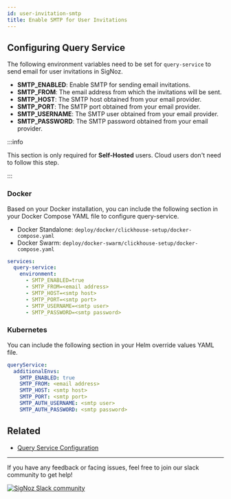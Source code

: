 ```yaml
---
id: user-invitation-smtp
title: Enable SMTP for User Invitations
---
```


## Configuring Query Service

The following environment variables need to be set for `query-service` to send email
for user invitations in SigNoz.

- **SMTP_ENABLED**: Enable SMTP for sending email invitations.
- **SMTP_FROM**: The email address from which the invitations will be sent.
- **SMTP_HOST**: The SMTP host obtained from your email provider.
- **SMTP_PORT**: The SMTP port obtained from your email provider.
- **SMTP_USERNAME**: The SMTP user obtained from your email provider.
- **SMTP_PASSWORD**: The SMTP password obtained from your email provider.

:::info

This section is only required for **Self-Hosted** users. Cloud users don't need to follow this step.

:::

### Docker

Based on your Docker installation, you can include the following section in your Docker Compose YAML file to configure query-service.

- Docker Standalone: `deploy/docker/clickhouse-setup/docker-compose.yaml`
- Docker Swarm: `deploy/docker-swarm/clickhouse-setup/docker-compose.yaml`

```yaml {4-9}
services:
  query-service:
    environment:
      - SMTP_ENABLED=true
      - SMTP_FROM=<email address>
      - SMTP_HOST=<smtp host>
      - SMTP_PORT=<smtp port>
      - SMTP_USERNAME=<smtp user>
      - SMTP_PASSWORD=<smtp password>
```

### Kubernetes

You can include the following section in your Helm override values YAML file.

```yaml {3-8}
queryService:
  additionalEnvs:
    SMTP_ENABLED: true
    SMTP_FROM: <email address>
    SMTP_HOST: <smtp host>
    SMTP_PORT: <smtp port>
    SMTP_AUTH_USERNAME: <smtp user>
    SMTP_AUTH_PASSWORD: <smtp password>
```

## Related

- [Query Service Configuration][3]

---

If you have any feedback or facing issues, feel free to join our slack community to get help!

[![SigNoz Slack community][1]][2]

[1]: /img/blog/common/join_slack_cta.webp
[2]: https://signoz.io/slack
[3]: https://signoz.io/docs/operate/configuration/#query-service
